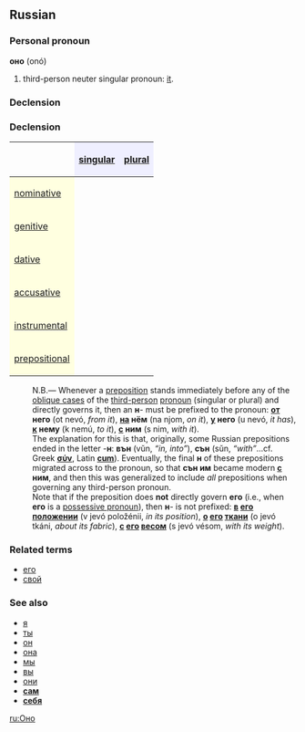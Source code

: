 ==Russian==
===Personal pronoun===
'''оно''' (onó)

# third-person neuter singular pronoun: [[it]].

===Declension===
===Declension===
{| border="1" cellpadding="4" cellspacing="0"
!
! style="background-color: #EFEFFF" align="center"|[[singular]]
! style="background-color: #EFEFFF" align="center"|[[plural]]
|-
! style="background-color: #FFFFE0" align="left"|[[nominative case|nominative]]
| align="center"|{{Unicode|оно́}}
| align="center"|{{Unicode|они́}}
|-
! style="background-color: #FFFFE0" align="left"|[[genitive case|genitive]]
| align="center"|{{Unicode|его́}}
| align="center"|{{Unicode|их}}
|-
! style="background-color: #FFFFE0" align="left"|[[dative case|dative]]
| align="center"|{{Unicode|ему́}}
| align="center"|{{Unicode|им}}
|-
! style="background-color: #FFFFE0" align="left"|[[accusative case|accusative]]
| align="center"|{{Unicode|его́}}
| align="center"|{{Unicode|их}}
|-
! style="background-color: #FFFFE0" align="left"|[[instrumental case|instrumental]]
| align="center"|{{Unicode|им}}
| align="center"|{{Unicode|и́ми}}
|-
! style="background-color: #FFFFE0" align="left"|[[prepositional case|prepositional]]
| align="center"|{{Unicode|о нём}}
| align="center"|{{Unicode|о ни́х}}
|}


:N.B.— Whenever a [[preposition]] stands immediately before any of the [[oblique case]]s of the [[third-person]] [[pronoun]] (singular or plural) and directly governs it, then an '''н'''- must be prefixed to the pronoun: '''[[от]] него''' (ot nevó, ''from it''), '''[[на]] нём''' (na njom, ''on it''), '''[[у]] него''' (u nevó, ''it has''), '''[[к]] нему''' (k nemú, ''to it''), '''[[с]] ним''' (s nim, ''with it'').
:The explanation for this is that, originally, some Russian prepositions ended in the letter -'''н''': '''вън''' (vŭn, ''“in, into”''), '''сън''' (sŭn, ''“with”''...cf. Greek '''[[σύν]]''', Latin '''[[cum]]'''). Eventually, the final '''н''' of these prepositions migrated across to the pronoun, so that '''сън им''' became modern '''[[с]] ним''', and then this was generalized to include ''all'' prepositions when governing any third-person pronoun.
:Note that if the preposition does '''not''' directly govern '''его''' (i.e., when '''его''' is a [[possessive pronoun]]), then '''н'''- is not prefixed: '''[[в]] [[его]] [[положение|положении]]''' (v jevó položénii, ''in its position''), '''[[о]] [[его]] [[ткань|ткани]]''' (o jevó tkáni, ''about its fabric''), '''[[с]] [[его]] [[вес|весом]]''' (s jevó vésom, ''with its weight'').

===Related terms===
*[[его]]
*[[свой]]

===See also===
*[[я]]
*[[ты]]
*[[он]]
*[[она]]
*[[мы]]
*[[вы]]
*[[они]]
*'''[[сам]]'''
*'''[[себя]]'''

[[ru:Оно]]